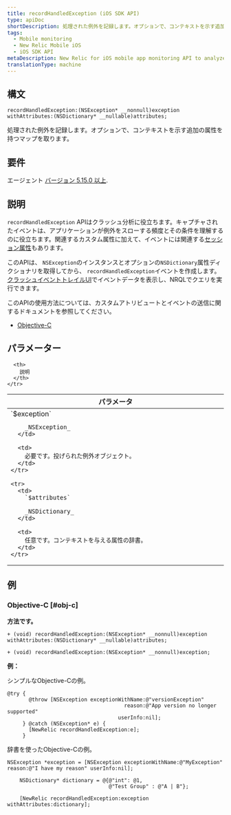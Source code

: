 ```yaml
---
title: recordHandledException (iOS SDK API)
type: apiDoc
shortDescription: 処理された例外を記録します。オプションで、コンテキストを示す追加の属性を持つマップを取ります。
tags:
  - Mobile monitoring
  - New Relic Mobile iOS
  - iOS SDK API
metaDescription: New Relic for iOS mobile app monitoring API to analyze handled exceptions and thrown exceptions.
translationType: machine
---
```


## 構文

```
recordHandledException:(NSException* __nonnull)exception withAttributes:(NSDictionary* __nullable)attributes;
```

処理された例外を記録します。オプションで、コンテキストを示す追加の属性を持つマップを取ります。

## 要件

エージェント [バージョン 5.15.0 以上](/docs/release-notes/mobile-release-notes/ios-release-notes).

## 説明

`recordHandledException` APIはクラッシュ分析に役立ちます。キャプチャされたイベントは、アプリケーションが例外をスローする頻度とその条件を理解するのに役立ちます。関連するカスタム属性に加えて、イベントには関連する[セッション属性](/docs/insights/insights-data-sources/default-attributes/mobile-default-attributes-insights)もあります。

このAPIは、 `NSException`のインスタンスとオプションの`NSDictionary`属性ディクショナリを取得してから、 `recordHandledException`イベントを作成します。[クラッシュイベントトレイルUI](/docs/mobile-monitoring/mobile-monitoring-ui/crashes/mobile-crash-event-trail)でイベントデータを表示し、NRQLでクエリを実行できます。

このAPIの使用方法については、カスタムアトリビュートとイベントの送信に関するドキュメントを参照してください。

* [Objective-C](/docs/mobile-monitoring/new-relic-mobile-ios/install-configure/work-ios-sdk-api#objc-custom-att-events)

## パラメーター

<table>
  <thead>
    <tr>
      <th width="25%">
        パラメータ
      </th>

      <th>
        説明
      </th>
    </tr>
  </thead>

  <tbody>
    <tr>
      <td>
        `$exception`

        _NSException_
      </td>

      <td>
        必要です。投げられた例外オブジェクト。
      </td>
    </tr>

    <tr>
      <td>
        `$attributes​`

        _NSDictionary_
      </td>

      <td>
        任意です。コンテキストを与える属性の辞書。
      </td>
    </tr>
  </tbody>
</table>

## 例

### Objective-C [#obj-c]

**方法です。**

```
+ (void) recordHandledException:(NSException* __nonnull)exception withAttributes:(NSDictionary* __nullable)attributes;

+ (void) recordHandledException:(NSException* __nonnull)exception;
```

**例：**

シンプルなObjective-Cの例。

```
@try {
       @throw [NSException exceptionWithName:@"versionException"
                                      reason:@"App version no longer supported"
                                    userInfo:nil];
     } @catch (NSException* e) {
       [NewRelic recordHandledException:e];
     }
```

辞書を使ったObjective-Cの例。

```
NSException *exception = [NSException exceptionWithName:@"MyException" reason:@"I have my reason" userInfo:nil];
    
    NSDictionary* dictionary = @{@"int": @1,
                                 @"Test Group" : @"A | B"};
    
    [NewRelic recordHandledException:exception withAttributes:dictionary];
```